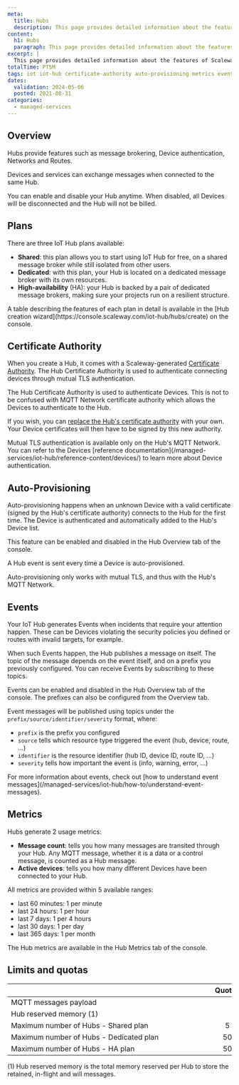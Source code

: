 ```yaml
---
meta:
  title: Hubs
  description: This page provides detailed information about the features of Scaleway IoT Hubs.
content:
  h1: Hubs
  paragraph: This page provides detailed information about the features of Scaleway IoT Hubs.
excerpt: |
  This page provides detailed information about the features of Scaleway IoT Hubs.
totalTime: PT5M
tags: iot iot-hub certificate-authority auto-provisioning metrics events
dates:
  validation: 2024-05-06
  posted: 2021-08-31
categories:
  - managed-services
---
```


## Overview

Hubs provide features such as message brokering, Device authentication, Networks and Routes.

Devices and services can exchange messages when connected to the same Hub.

You can enable and disable your Hub anytime. When disabled, all Devices will be disconnected and the Hub will not be billed.

## Plans

There are three IoT Hub plans available:

- **Shared**: this plan allows you to start using IoT Hub for free, on a shared message broker while still isolated from other users.
- **Dedicated**: with this plan, your Hub is located on a dedicated message broker with its own resources.
- **High-availability** (HA): your Hub is backed by a pair of dedicated message brokers, making sure your projects run on a resilient structure.

<Message type="note">
  A table describing the features of each plan in detail is available in the [Hub creation wizard](https://console.scaleway.com/iot-hub/hubs/create) on the console.
</Message>

## Certificate Authority

When you create a Hub, it comes with a Scaleway-generated [Certificate Authority](/managed-services/iot-hub/concepts/#certificate-authority). The Hub Certificate Authority is used to authenticate connecting devices through mutual TLS authentication.

<Message type="note">
  The Hub Certificate Authority is used to authenticate Devices. This is not to be confused with MQTT Network certificate authority which allows the Devices to authenticate to the Hub.
</Message>

If you wish, you can [replace the Hub's certificate authority](/managed-services/iot-hub/how-to/provide-own-device-certificate/) with your own. Your Device certificates will then have to be signed by this new authority.

<Message type="note">
  Mutual TLS authentication is available only on the Hub's MQTT Network.
</Message>

<Message type="tip">
  You can refer to the Devices [reference documentation](/managed-services/iot-hub/reference-content/devices/) to learn more about Device authentication.
</Message>

## Auto-Provisioning

Auto-provisioning happens when an unknown Device with a valid certificate (signed by the Hub's certificate authority) connects to the Hub for the first time. The Device is authenticated and automatically added to the Hub's Device list.

This feature can be enabled and disabled in the Hub Overview tab of the console.

A Hub event is sent every time a Device is auto-provisioned.

<Message type="note">
  Auto-provisioning only works with mutual TLS, and thus with the Hub's MQTT Network.
</Message>

## Events

Your IoT Hub generates Events when incidents that require your attention happen. These can be Devices violating the security policies you defined or routes with invalid targets, for example.

When such Events happen, the Hub publishes a message on itself. The topic of the message depends on the event itself, and on a prefix you previously configured. You can receive Events by subscribing to these topics.

Events can be enabled and disabled in the Hub Overview tab of the console. The prefixes can also be configured from the Overview tab.

Event messages will be published using topics under the `prefix/source/identifier/severity` format, where:

- `prefix` is the prefix you configured
- `source` tells which resource type triggered the event (hub, device, route, ...)
- `identifier` is the resource identifier (hub ID, device ID, route ID, ...)
- `severity` tells how important the event is (info, warning, error, ...)

<Message type="note">
  For more information about events, check out [how to understand event messages](/managed-services/iot-hub/how-to/understand-event-messages).
</Message>

## Metrics

Hubs generate 2 usage metrics:

- **Message count**: tells you how many messages are transited through your Hub. Any MQTT message, whether it is a data or a control message, is counted as a Hub message.
- **Active devices**: tells you how many different Devices have been connected to your Hub.

All metrics are provided within 5 available ranges:

- last 60 minutes: 1 per minute
- last 24 hours: 1 per hour
- last 7 days: 1 per 4 hours
- last 30 days: 1 per day
- last 365 days: 1 per month

The Hub metrics are available in the Hub Metrics tab of the console.

## Limits and quotas

| &nbsp;&nbsp;&nbsp;&nbsp;&nbsp;&nbsp;&nbsp;&nbsp;&nbsp;&nbsp;&nbsp;&nbsp;&nbsp;&nbsp;&nbsp;&nbsp;&nbsp;&nbsp;&nbsp;&nbsp;&nbsp;&nbsp;&nbsp;&nbsp;&nbsp;&nbsp;&nbsp;&nbsp;&nbsp;&nbsp;&nbsp;&nbsp;&nbsp;&nbsp;&nbsp;&nbsp;&nbsp;&nbsp;&nbsp;&nbsp;&nbsp;&nbsp;&nbsp;&nbsp;&nbsp;&nbsp;&nbsp;&nbsp;&nbsp;&nbsp;&nbsp;&nbsp;&nbsp;&nbsp;&nbsp;&nbsp;&nbsp;&nbsp;&nbsp;&nbsp;&nbsp;&nbsp;&nbsp;&nbsp;&nbsp;&nbsp;&nbsp;&nbsp;&nbsp;&nbsp;&nbsp;&nbsp;&nbsp;&nbsp;&nbsp;&nbsp;&nbsp;&nbsp;&nbsp;&nbsp;&nbsp;&nbsp;&nbsp;&nbsp;&nbsp;&nbsp;&nbsp;&nbsp;&nbsp;&nbsp;&nbsp;&nbsp;&nbsp;&nbsp;&nbsp;&nbsp;&nbsp;&nbsp;&nbsp;&nbsp;&nbsp;&nbsp;&nbsp; | Quotas | Limits |
|:----------------------------------------|:------:|:------:|
| MQTT messages payload                   |        | 4MiB   |
| Hub reserved memory (1)                 |        | 140MiB |
| Maximum number of Hubs - Shared plan    |      5 |        |
| Maximum number of Hubs - Dedicated plan |     50 |        |
| Maximum number of Hubs - HA plan        |     50 |        |

(1) Hub reserved memory is the total memory reserved per Hub to store the retained, in-flight and will messages.


